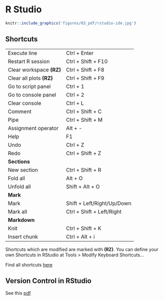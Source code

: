 # R Studio

<a href="figures/03_pdf/rstudio-ide.pdf" target="_blank"> 
```{r, echo=FALSE, out.width='50%'}
knitr::include_graphics('figures/03_pdf/rstudio-ide.jpg')
```
</a>


## Shortcuts

<table class = "deftab">
  <tr>
    <td>Execute line</td>
    <td>Ctrl + Enter</td>
  </tr>
  <tr>
    <td>Restart R session</td>
    <td>Ctrl + Shift + F10</td>
  </tr>
  <tr>
    <td>Clear workspace **(RZ)**</td>
    <td>Ctrl + Shift + F8</td>
  </tr>
    <tr>
    <td>Clear all plots **(RZ)**</td>
    <td>Ctrl + Shift + F9</td>
  </tr>
  <tr>
    <td>Go to script panel</td>
    <td>Ctrl + 1</td>
  </tr>
  <tr>
    <td>Go to console panel</td>
    <td>Ctrl + 2</td>
  </tr>
  <tr>
    <td>Clear console</td>
    <td>Ctrl + L</td>
  </tr>
  <tr>
    <td>Comment</td>
    <td>Ctrl + Shift + C</td>
  </tr>
  <tr>
    <td>Pipe</td>
    <td>Ctrl + Shift + M</td>
  </tr>
  <tr>
    <td>Assignment operator</td>
    <td>Alt + -</td>
  </tr>
  <tr>
    <td>Help</td>
    <td>F1</td>
  </tr>
    <tr>
    <td>Undo</td>
    <td>Ctrl + Z</td>
  </tr>
    <tr>
    <td>Redo</td>
    <td>Ctrl + Shift + Z</td>
  </tr>
  <tr>
    <td>**Sections**</td>
    <td></td>
  </tr>
  <tr>
    <td>New section</td>
    <td>Ctrl + Shift + R</td>
  </tr>
  <tr>
    <td>Fold all</td>
    <td>Alt + O</td>
  </tr>
  <tr>
    <td>Unfold all</td>
    <td>Shift + Alt + O</td>
  </tr>
  <tr>
    <td>**Mark**</td>
    <td></td>
  </tr>
  <tr>
    <td>Mark</td>
    <td>Shift + Left/Right/Up/Down</td>
  </tr>
  <tr>
    <td>Mark all</td>
    <td>Ctrl + Shift + Left/Right</td>
  </tr>
  <tr>
    <td>**Markdown**</td>
    <td></td>
  </tr>
  <tr>
    <td>Knit</td>
    <td>Ctrl + Shift + K</td>
  </tr>
  <tr>
    <td>Insert chunk</td>
    <td>Ctrl + Alt + i</td>
  </tr>
</table>

Shortcuts which are modified are marked with **(RZ)**. You can define your own Shortcuts in RStudio at Tools > Modify Keyboard Shortcuts...

Find all shortcuts [here](https://support.rstudio.com/hc/en-us/articles/200711853-Keyboard-Shortcuts)


## Version Control in RStudio

See this <a href="figures/03_pdf/version_control_in_RStudio.pdf" target="_blank">pdf</a>


